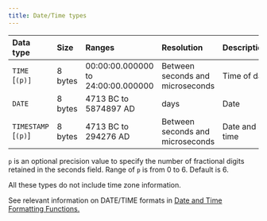 ```yaml
---
title: Date/Time types
---
```


|Data type|Size|Ranges|Resolution|Description|
| :- | :- | :- | :- | :- |
|`TIME` [`(p)]`|8 bytes|00:00:00.000000 to 24:00:00.000000|Between seconds and microseconds|Time of day|
|`DATE`|8 bytes|4713 BC to 5874897 AD|days|Date|
|`TIMESTAMP` [`(p)`]|8 bytes|4713 BC to 294276 AD|Between seconds and microseconds|Date and time|


`p` is an optional precision value to specify the number of fractional digits retained in the seconds field. Range of
`p` is from 0 to 6. Default is 6.

All these types do not include time zone information.

See relevant information on DATE/TIME formats in [Date and Time Formatting Functions.](/sql/sql-functions-and-operators/date-time-functions-operators)

